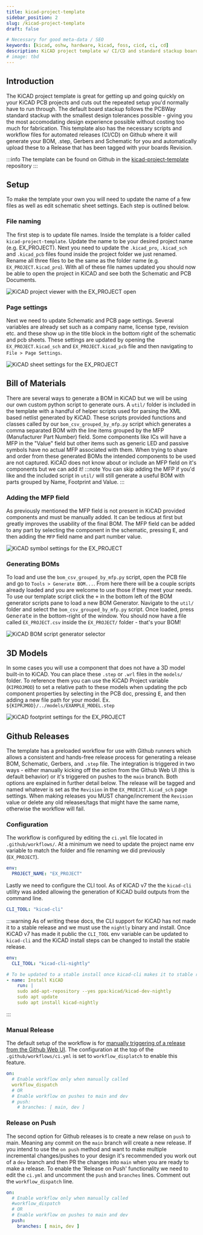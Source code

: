```yaml
---
title: kicad-project-template
sidebar_position: 2
slug: /kicad-project-template
draft: false

# Necessary for good meta-data / SEO
keywords: [kicad, oshw, hardware, kicad, foss, cicd, ci, cd]
description: KiCAD project template w/ CI/CD and standard stackup board settings
# image: tbd
---
```


## Introduction
The KiCAD project template is great for getting up and going quickly on your KiCAD PCB projects and cuts out the repeated setup you'd normally have to run through. The default board stackup
follows the PCBWay standard stackup with the smallest design tolerances possible - giving you the most accomodating design experience possible without costing too much for fabrication.
This template also has the necessary scripts and workflow files for automated releases (CI/CD) on Github where it will generate your BOM, .step, Gerbers and Schematic for you and automatically upload
these to a Release that has been tagged with your boards Revision.

:::info
The template can be found on Github in the [kicad-project-template](https://github.com/greatlakesdev/kicad-project-template) repository
:::

## Setup
To make the template your own you will need to update the name of a few files as well as edit schematic sheet settings. Each step is outlined below.

### File naming
The first step is to update file names. Inside the template
is a folder called ```kicad-project-template```. Update the name to be your desired project name (e.g. EX_PROJECT). Next you need to update the ```.kicad_pro```, ```.kicad_sch``` and ```.kicad_pcb```
files found inside the project folder we just renamed. Rename all three files to be the same as the folder name (e.g. ```EX_PROJECT.kicad_pro```). With all of these file names updated you should
now be able to open the project in KiCAD and see both the Schematic and PCB Documents.

![KiCAD project viewer with the EX_PROJECT open](kicad-proj-viewer.png)

### Page settings
Next we need to update Schematic and PCB page settings. Several variables are already set such as a company name, license type, revision etc. and these show up in the title block in the bottom right of the schematic
and pcb sheets. These settings are updated by opening the ```EX_PROJECT.kicad_sch``` and ```EX_PROJECT.kicad_pcb``` file and then navigating to ```File > Page Settings```.

![KiCAD sheet settings for the EX_PROJECT](kicad-sheet-settings.png)

## Bill of Materials
There are several ways to generate a BOM in KiCAD but we will be using our own custom python script to generate ours. A ```util/``` folder is included in the template with a handful of helper scripts used for parsing the
XML based netlist generated by KiCAD. These scripts provided functions and classes called by our ```bom_csv_grouped_by_mfp.py``` script which generates a comma separated BOM with the line items grouped by the MFP
(Manufacturer Part Number) field. Some components like ICs will have a MFP in the "Value" field but other items such as generic LED and passive symbols have no actual MFP associated with them. When trying to share and order
from these generated BOMs the intended components to be used are not captured. KiCAD does not know about or include an MFP field on it's components but we can add it!
:::note
You can skip adding the MFP if you'd like and the included script in ```util/``` will still generate a useful BOM with parts grouped by Name, Footprint and Value.
:::

### Adding the MFP field
As previously mentioned the MFP field is not present in KiCAD provided components and must be manually added. It can be tedious at first but greatly improves the usability of the final BOM. The MFP field can be added to any
part by selecting the component in the schematic, pressing <kbd>E</kbd>, and then adding the ```MFP``` field name and part number value.

![KiCAD symbol settings for the EX_PROJECT](kicad-symbol-props.png)

### Generating BOMs
To load and use the ```bom_csv_grouped_by_mfp.py``` script, open the PCB file and go to ```Tools > Generate BOM...```. From here there will be a couple scripts already loaded and you are welcome to use those if they meet your needs.
To use our template script click the <kbd>+</kbd> in the bottom left of the BOM generator scripts pane to load a new BOM Generator. Navigate to the ```util/``` folder and select the ```bom_csv_grouped_by_mfp.py``` script.
Once loaded, press <kbd>Generate</kbd> in the bottom-right of the window. You should now have a file called ```EX_PROJECT.csv``` inside the
```EX_PROJECT/``` folder - that's your BOM!

![KiCAD BOM script generator selector](kicad-bom-script.png)

## 3D Models
In some cases you will use a component that does not have a 3D model built-in to KiCAD. You can place these ```.step``` or ```.wrl``` files in the ```models/``` folder.
To reference them you can use the KiCAD Project variable (```KIPROJMOD```) to set a relative path to these models when updating the pcb component properties by selecting in the PCB doc,
pressing <kbd>E</kbd>, and then adding a new file path for your model. Ex. ```${KIPRJMOD}/../models/EXAMPLE_MODEL.step```

![KiCAD footprint settings for the EX_PROJECT](kicad-footprint-props.png)

## Github Releases
The template has a preloaded workflow for use with Github runners which allows a consistent and hands-free release process for generating a release BOM, Schematic, Gerbers, and ```.step``` file. The integration is triggered
in two ways - either manually kicking off the action from the Github Web UI (this is default behavior) or it's triggered on pushes to the ```main``` branch.
Both options are explained in further detail below. The release will be tagged and named whatever is set as the ```Revision``` in the ```EX_PROEJCT.kicad_sch``` page settings. When making releases you MUST change/increment
the ````Revision```` value or delete any old releases/tags that might have the same name, otherwise the workflow will fail.

### Configuration
The workflow is configured by editing the ```ci.yml``` file located in ```.github/workflows/```. At a minimum we need to update the project name env variable to match the folder and file renaming
we did previously (```EX_PROJECT```).
```yml
env:
  PROJECT_NAME: "EX_PROJECT"
```

Lastly we need to configure the CLI tool. As of KiCAD v7 the the ```kicad-cli``` utility was added allowing the generation of KiCAD build outputs from the command line.
```yml
CLI_TOOL: "kicad-cli"
```

:::warning
As of writing these docs, the CLI support for KiCAD has not made it to a stable release and we must use the ```nightly``` binary and install. Once KiCAD v7 has made it
public the ```CLI_TOOL``` env variable can be updated to ```kicad-cli``` and the KiCAD install steps can be changed to install the stable release.
```yml
env:
  CLI_TOOL: "kicad-cli-nightly"
```
```yml
# To be updated to a stable install once kicad-cli makes it to stable release in v7
- name: Install KiCAD
    run: |
    sudo add-apt-repository --yes ppa:kicad/kicad-dev-nightly
    sudo apt update
    sudo apt install kicad-nightly
```

:::

### Manual Release
The default setup of the workflow is for [manually triggering of a release from the Github Web UI](https://docs.github.com/en/actions/managing-workflow-runs/manually-running-a-workflow). The configuration at the top
of the ```.github/workflows/ci.yml``` is set to ```workflow_displatch``` to enable this feature.
```yml
on:
  # Enable workflow only when manually called
  workflow_dispatch
  # OR
  # Enable workflow on pushes to main and dev
  # push:
    # branches: [ main, dev ]
```

### Release on Push
The second option for Github releases is to create a new relase on ```push``` to main. Meaning any commit on the ```main``` branch will create a new release. If you intend to use the ```on push```
method and want to make multiple incremental changes/pushes to your design it's recommended you work out of a ```dev``` branch and then PR the changes into ```main``` when you are ready to make a release.
To enable the 'Release on Push' functionality we need to edit the ```ci.yml``` and uncomment the ```push``` and ```branches``` lines. Comment out the ```workflow_dispatch``` line.
```yml
on:
  # Enable workflow only when manually called
  #workflow_dispatch
  # OR
  # Enable workflow on pushes to main and dev
  push:
    branches: [ main, dev ]
```